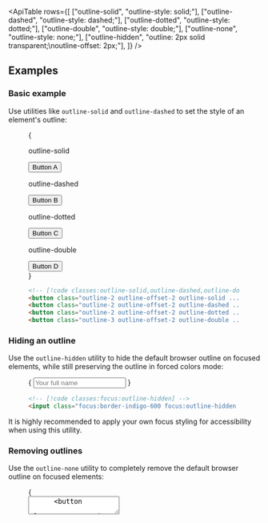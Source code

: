 

<ApiTable
  rows={[
    ["outline-solid", "outline-style: solid;"],
    ["outline-dashed", "outline-style: dashed;"],
    ["outline-dotted", "outline-style: dotted;"],
    ["outline-double", "outline-style: double;"],
    ["outline-none", "outline-style: none;"],
    ["outline-hidden", "outline: 2px solid transparent;\noutline-offset: 2px;"],
  ]}
/>

## Examples

### Basic example

Use utilities like `outline-solid` and `outline-dashed` to set the style of an element's outline:

<Figure>

<Example>
  {
    <div className="grid grid-cols-2 gap-x-4 gap-y-8 text-center text-sm font-semibold text-white">
      <div className="flex shrink-0 flex-col items-center">
        <p className="mb-3 text-center font-mono text-xs font-medium text-gray-500 dark:text-gray-400">outline-solid</p>
        <button className="rounded-md border border-gray-300 bg-white px-4 py-2 text-sm font-semibold text-gray-700 outline-2 outline-offset-2 outline-indigo-500 outline-solid dark:border-transparent dark:bg-gray-700 dark:text-gray-200">
          Button A
        </button>
      </div>
      <div className="flex shrink-0 flex-col items-center">
        <p className="mb-3 text-center font-mono text-xs font-medium text-gray-500 dark:text-gray-400">
          outline-dashed
        </p>
        <button className="rounded-md border border-gray-300 bg-white px-4 py-2 text-sm font-semibold text-gray-700 outline-2 outline-offset-2 outline-indigo-500 outline-dashed dark:border-transparent dark:bg-gray-700 dark:text-gray-200">
          Button B
        </button>
      </div>
      <div className="flex shrink-0 flex-col items-center">
        <p className="mb-3 text-center font-mono text-xs font-medium text-gray-500 dark:text-gray-400">
          outline-dotted
        </p>
        <button className="rounded-md border border-gray-300 bg-white px-4 py-2 text-sm font-semibold text-gray-700 outline-2 outline-offset-2 outline-indigo-500 outline-dotted dark:border-transparent dark:bg-gray-700 dark:text-gray-200">
          Button C
        </button>
      </div>
      <div className="flex shrink-0 flex-col items-center">
        <p className="mb-3 text-center font-mono text-xs font-medium text-gray-500 dark:text-gray-400">
          outline-double
        </p>
        <button className="rounded-md border border-gray-300 bg-white px-4 py-2 text-sm font-semibold text-gray-700 outline-3 outline-offset-2 outline-indigo-500 outline-double dark:border-transparent dark:bg-gray-700 dark:text-gray-200">
          Button D
        </button>
      </div>
    </div>
  }
</Example>

```html
<!-- [!code classes:outline-solid,outline-dashed,outline-dotted,outline-double] -->
<button class="outline-2 outline-offset-2 outline-solid ...">Button A</button>
<button class="outline-2 outline-offset-2 outline-dashed ...">Button B</button>
<button class="outline-2 outline-offset-2 outline-dotted ...">Button C</button>
<button class="outline-3 outline-offset-2 outline-double ...">Button D</button>
```

</Figure>

### Hiding an outline

Use the `outline-hidden` utility to hide the default browser outline on focused elements, while still preserving the outline in forced colors mode:

<Figure hint="Try emulating `forced-colors: active` in your developer tools to see the behavior">

<Example>
  {
    <input
      type="text"
      placeholder="Your full name"
      className="mx-auto block w-full max-w-xs border-b-2 border-gray-300 bg-gray-50 px-2 py-2 text-sm text-gray-800 focus:border-indigo-600 focus:outline-hidden dark:border-white/15 dark:bg-white/5 dark:text-white dark:focus:border-indigo-500"
    />
  }
</Example>

```html
<!-- [!code classes:focus:outline-hidden] -->
<input class="focus:border-indigo-600 focus:outline-hidden ..." type="text" />
```

</Figure>

It is highly recommended to apply your own focus styling for accessibility when using this utility.

### Removing outlines

Use the `outline-none` utility to completely remove the default browser outline on focused elements:

<Figure>

<Example>
  {
    <div className="mx-auto flex max-w-md flex-col rounded-lg outline-1 outline-gray-300 focus-within:outline-2 focus-within:outline-indigo-600 dark:bg-white/5 dark:outline-transparent dark:focus-within:outline-indigo-500">
      <textarea className="w-full resize-none p-2 outline-none" placeholder="Leave a comment..." />
      <button
        className="mr-2 mb-2 inline-flex items-center self-end rounded-md bg-indigo-600 px-3 py-1.5 text-sm font-semibold text-white shadow-xs hover:bg-indigo-500 focus:outline-2 focus:outline-offset-2 focus:outline-indigo-600"
        type="button"
      >
        Post
      </button>
    </div>
  }
</Example>

```html
<!-- [!code classes:outline-none] -->
<div class="focus-within:outline-2 focus-within:outline-indigo-600 ...">
  <textarea class="outline-none ..." placeholder="Leave a comment..." />
  <button class="..." type="button">Post</button>
</div>
```

</Figure>

It is highly recommended to apply your own focus styling for accessibility when using this utility.

### Responsive design

<ResponsiveDesign property="outline-style" defaultClass="outline" featuredClass="outline-dashed" />
